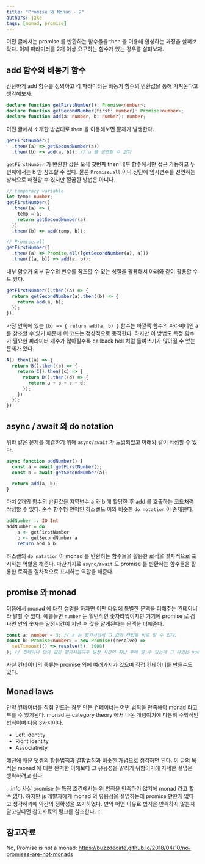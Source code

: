 ```yaml
---
title: "Promise 와 Monad - 2"
authors: jake
tags: [monad, promise]
---
```


이전 글에서는 promise 를 반환하는 함수들을 then 을 이용해 합성하는 과정을 살펴보았다.
이제 파라미터를 2개 이상 요구하는 함수가 있는 경우를 살펴보자.

<!--truncate-->

## add 함수와 비동기 함수

간단하게 add 함수를 정의하고 각 파라미터는 비동기 함수의 반환값을 통해 가져온다고 생각해보자.

```ts
declare function getFirstNumber(): Promise<number>;
declare function getSecondNumber(first: number): Promise<number>;
declare function add(a: number, b: number): number;
```

이전 글에서 소개한 방법대로 then 을 이용해보면 문제가 발생한다.

```ts
getFirstNumber()
  .then((a) => getSecondNumber(a))
  .then((b) => add(a, b)); // a 를 참조할 수 없다
```

`getFirstNumber` 가 반환한 값은 오직 첫번째 then 내부 함수에서만 접근 가능하고 두번째에서는 b 만 참조할 수 있다.
물론 `Promise.all` 이나 상단에 임시변수를 선언하는 방식으로 해결할 수 있지만 깔끔한 방법은 아니다.

```ts
// temporary variable
let temp: number;
getFirstNumber()
  .then((a) => {
    temp = a;
    return getSecondNumber(a);
  })
  .then((b) => add(temp, b));

// Promise.all
getFirstNumber()
  .then((a) => Promise.all([getSecondNumber(a), a]))
  .then(([a, b]) => add(a, b));
```

내부 함수가 외부 함수의 변수를 참조할 수 있는 성질을 활용해서 아래와 같이 활용할 수도 있다.

```ts {3}
getFirstNumber().then((a) => {
  return getSecondNumber(a).then((b) => {
    return add(a, b);
  });
});
```

가장 안쪽에 있는 `(b) => { return add(a, b) }` 함수는 바깥쪽 함수의 파라미터인 a를 참조할 수 있기 때문에 위 코드는 정상적으로 동작한다.
하지만 이 방법도 특정 함수가 필요한 파라미터 개수가 많아질수록 callback hell 처럼 들여쓰기가 많아질 수 있는 문제가 있다.

```ts
A().then((a) => {
  return B().then((b) => {
    return C().then((c) => {
      return D().then((d) => {
        return a + b + c + d;
      });
    });
  });
});
```

## async / await 와 do notation

위와 같은 문제를 해결하기 위해 `async/await` 가 도입되었고 아래와 같이 작성할 수 있다.

```ts
async function addNumber() {
  const a = await getFirstNumber();
  const b = await getSecondNumber(a);

  return add(a, b);
}
```

마치 2개의 함수의 반환값을 지역변수 a 와 b 에 할당한 후 add 를 호출하는 코드처럼 작성할 수 있다.
순수 함수형 언어인 하스켈도 이와 비슷한 `do notation` 이 존재한다.

```hs
addNumber :: IO Int
addNumber = do
    a <- getFirstNumber
    b <- getSecondNumber a
    return add a b
```

하스켈의 `do natation` 이 monad 를 반환하는 함수들을 활용한 로직을 절차적으로 표시하는 역할을 해준다.
마찬가지로 `async/await` 도 promise 를 반환하는 함수들을 활용한 로직을 절차적으로 표시하는 역할을 해준다.

## promise 와 monad

이쯤에서 monad 에 대한 설명을 하자면 어떤 타입에 특별한 문맥을 더해주는 컨테이너라 말할 수 있다.
예를들면 `number` 는 일반적인 숫자타입이지만 거기에 promise 로 감싸면 안의 숫자는 일정시간이 지난 후 값을 알게된다는 문맥을 더해준다.

```ts
const a: number = 3; // a 는 평가시점에 그 값과 타입을 바로 알 수 있다.
const b: Promise<number> = new Promise((resolve) =>
  setTimeout(() => resolve(5), 1000)
); // 컨테이너 안의 값은 평가시점이후 일정 시간이 지난 후에 알 수 있는데 그 타입은 number 이다.
```

사실 컨테이너의 종류는 promise 외에 여러가지가 있으며 직접 컨테이너를 만들수도 있다.

## Monad laws

만약 컨테이너를 직접 만드는 경우 만든 컨테이너는 어떤 법칙을 만족해야 monad 라고 부를 수 있게된다.
monad 는 category theory 에서 나온 개념이기에 다분히 수학적인 법칙이며 다음 3가지이다.

- Left identity
- Right identity
- Associativity

예전에 배운 덧셈의 항등법칙과 결합법칙과 비슷한 개념으로 생각하면 된다.
이 글의 목적은 monad 에 대한 완벽한 이해보다 그 유용성을 알리기 위함이기에 자세한 설명은 생략하려고 한다.

:::info
사실 promise 는 특정 조건에서는 위 법칙을 만족하기 않기에 monad 라고 할 수 없다.
하지만 js 개발자에게 monad 의 유용성을 설명하는데 promise 만한게 없다고 생각하기에 약간의 정확성을 포기하였다.
만약 어떤 이유로 법칙을 만족하지 않는지 알고싶다면 참고자료의 링크를 참조한다.
:::

## 참고자료

No, Promise is not a monad: https://buzzdecafe.github.io/2018/04/10/no-promises-are-not-monads
